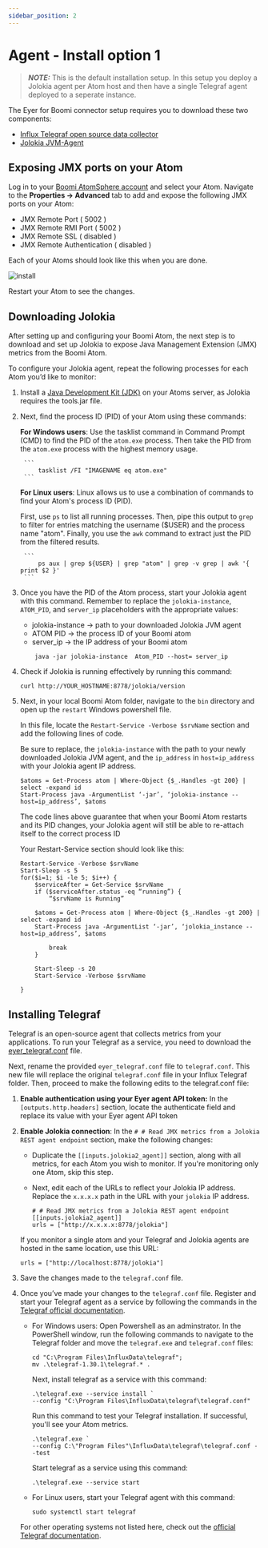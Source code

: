 ```yaml
---
sidebar_position: 2
---
```


# Agent - Install option 1 

> **_NOTE:_** This is the default installation setup. In this setup you deploy a Jolokia agent per Atom host and then have a single Telegraf agent deployed to a seperate instance.


The Eyer for Boomi connector setup requires you to download these two components:
* [Influx Telegraf open source data collector](https://www.influxdata.com/downloads/)
* [Jolokia JVM-Agent](https://jolokia.org/download.html)


## Exposing JMX ports on your Atom

Log in to your [Boomi AtomSphere account](https://platform.boomi.com/) and select your Atom. Navigate to the **Properties -> Advanced** tab to add and expose the following JMX ports on your Atom:


* JMX Remote Port ( 5002 )
* JMX Remote RMI Port ( 5002 )
* JMX Remote SSL ( disabled )
* JMX Remote Authentication ( disabled )

Each of your Atoms should look like this when you are done.




![install](./img/install.png)


Restart your Atom to see the changes.


## Downloading Jolokia

After setting up and configuring your Boomi Atom, the next step is to download and set up Jolokia to expose Java Management Extension (JMX) metrics from the Boomi Atom.

To configure your Jolokia agent, repeat the following processes for each Atom you’d like to monitor:



1. Install a [Java Development Kit (JDK)](https://www.oracle.com/ng/java/technologies/downloads/) on your Atoms server, as Jolokia requires the tools.jar file.
2. Next, find the process ID (PID) of your Atom using these commands:

    **For Windows users**: Use the tasklist command in Command Prompt (CMD) to find the PID of the `atom.exe` process. Then take the PID from the `atom.exe` process with the highest memory usage.


        ```
            tasklist /FI "IMAGENAME eq atom.exe"
        ```



    **For Linux users**: Linux allows us to use a combination of commands to find your Atom's process ID (PID). 
    
     First, use `ps` to list all running processes. Then, pipe this output to `grep` to filter for entries matching the username ($USER) and the process name "atom". Finally, you use the `awk` command to extract just the PID from the filtered results.

        ```
            ps aux | grep ${USER} | grep "atom" | grep -v grep | awk '{ print $2 }'
        ```





3. Once you have the PID of the Atom process, start your Jolokia agent with this command. Remember to replace the `jolokia-instance`, `ATOM_PID`, and `server_ip` placeholders with the appropriate values:
    - jolokia-instance -> path to your downloaded Jolokia JVM agent
    - ATOM PID -> the process ID of your Boomi atom
    - server_ip -> the IP address of your Boomi atom


    ```
        java -jar jolokia-instance  Atom_PID --host= server_ip 
    ```



5. Check if Jolokia is running effectively by running this command:

    ```
    curl http://YOUR_HOSTNAME:8778/jolokia/version
    ```



6. Next, in your local Boomi Atom folder, navigate to the `bin` directory and open up the `restart` Windows powershell file. 

    In this file, locate the `Restart-Service -Verbose $srvName` section and add the following lines of code.

    Be sure to replace, the `jolokia-instance` with the path to your newly downloaded Jolokia JVM agent, and the `ip_address` in `host=ip_address` with your Jolokia agent IP address.

	```
	$atoms = Get-Process atom | Where-Object {$_.Handles -gt 200} | select -expand id
    Start-Process java -ArgumentList ‘-jar’, ‘jolokia-instance --host=ip_address’, $atoms
	```

	The code lines above guarantee that when your Boomi Atom restarts and its PID changes, your Jolokia agent will still be able to re-attach itself to the correct process ID

    Your Restart-Service section should look like this:

	```
    Restart-Service -Verbose $srvName
    Start-Sleep -s 5
    for($i=1; $i -le 5; $i++) {
        $serviceAfter = Get-Service $srvName
        if ($serviceAfter.status -eq “running”) {
            “$srvName is Running”
        
        $atoms = Get-Process atom | Where-Object {$_.Handles -gt 200} | select -expand id
        Start-Process java -ArgumentList ‘-jar’, ‘jolokia_instance --host=ip_address’, $atoms
        
            break
        }

        Start-Sleep -s 20
        Start-Service -Verbose $srvName 

    }

	```


## Installing Telegraf 

Telegraf is an open-source agent that collects metrics from your applications. To run your Telegraf as a service, you need to download the [eyer_telegraf.conf](./conf-file/eyer_telegraf.conf) file.

Next, rename the provided `eyer_telegraf.conf` file to `telegraf.conf`. This new file will replace the original `telegraf.conf` file in your Influx Telegraf folder. Then, proceed to make the following edits to the telegraf.conf file:



1. **Enable authentication using your Eyer agent API token:** In the `[outputs.http.headers]` section, locate the authenticate field and replace its value with your Eyer agent API token
2. **Enable Jolokia connection**: In the `# # Read JMX metrics from a Jolokia REST agent endpoint` section, make the following changes:
    * Duplicate the `[[inputs.jolokia2_agent]]` section, along with all metrics, for each Atom you wish to monitor. If you're monitoring only one Atom, skip this step.

    * Next, edit each of the URLs to reflect your Jolokia IP address. Replace the `x.x.x.x` path in the URL with your `jolokia` IP address.

        ```
        # # Read JMX metrics from a Jolokia REST agent endpoint
        [[inputs.jolokia2_agent]]
        urls = ["http://x.x.x.x:8778/jolokia"]

        ```


	If you monitor a single atom and your Telegraf and Jolokia agents are hosted in the same location, use this URL:


    ```
    urls = ["http://localhost:8778/jolokia"]
    ```  



3. Save the changes made to the `telegraf.conf` file.


4. Once you’ve made your changes to the `telegraf.conf` file. Register and start your Telegraf agent as a service by following the commands in the [Telegraf official documentation](https://docs.influxdata.com/telegraf/v1/install/).


    * For Windows users: Open Powershell as an adminstrator. In the PowerShell window, run the following commands to navigate to the Telegraf folder and move the `telegraf.exe` and `telegraf.conf` files:
       
        ```
        cd "C:\Program Files\InfluxData\telegraf"; 
        mv .\telegraf-1.30.1\telegraf.* .
        ```
        
        Next, install telegraf as a service with this command:
        ```
       .\telegraf.exe --service install `
        --config "C:\Program Files\InfluxData\telegraf\telegraf.conf"           
        ```
        Run this command to test your Telegraf installation. If successful, you'll see your Atom metrics.

        ```
        .\telegraf.exe `
        --config C:\"Program Files"\InfluxData\telegraf\telegraf.conf --test
        ```

        Start telegraf as a service using this command:
        ```
        .\telegraf.exe --service start
        ```



    * For Linux users, start your Telegraf agent with this command:

        ```
        sudo systemctl start telegraf

        ```

    For other operating systems not listed here, check out the [official Telegraf documentation](https://docs.influxdata.com/telegraf/v1/install/).